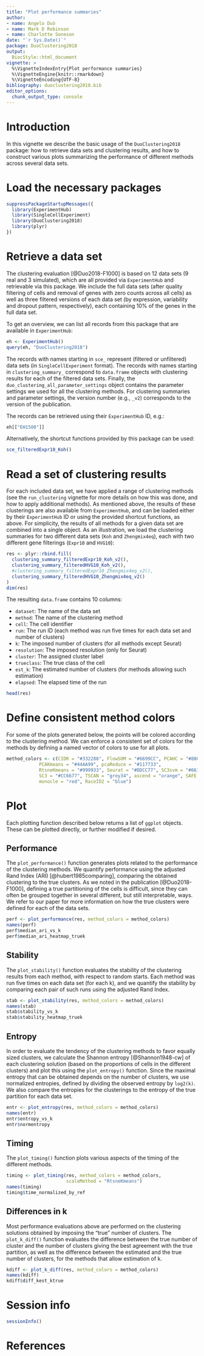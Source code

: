 ```yaml
---
title: "Plot performance summaries"
author: 
- name: Angelo Duò
- name: Mark D Robinson
- name: Charlotte Soneson
date: "`r Sys.Date()`"
package: DuoClustering2018
output:
  BiocStyle::html_document
vignette: >
  %\VignetteIndexEntry{Plot performance summaries}
  %\VignetteEngine{knitr::rmarkdown}
  %\VignetteEncoding{UTF-8}
bibliography: duoclustering2018.bib
editor_options: 
  chunk_output_type: console
---
```


# Introduction

In this vignette we describe the basic usage of the `DuoClustering2018` package:
how to retrieve data sets and clustering results, and how to construct various
plots summarizing the performance of different methods across several data sets.

# Load the necessary packages

```r
suppressPackageStartupMessages({
  library(ExperimentHub)
  library(SingleCellExperiment)
  library(DuoClustering2018)
  library(plyr)
})
```

# Retrieve a data set

The clustering evaluation [@Duo2018-F1000] is based on 12 data sets (9 real and
3 simulated), which are all provided via `ExperimentHub` and retrievable via
this package. We include the full data sets (after quality filtering of cells
and removal of genes with zero counts across all cells) as well as three
filtered versions of each data set (by expression, variability and dropout
pattern, respectively), each containing 10% of the genes in the full data set.

To get an overview, we can list all records from this package that are available
in `ExperimentHub`:

```r
eh <- ExperimentHub()
query(eh, "DuoClustering2018")
```

The records with names starting in `sce_` represent (filtered or unfiltered)
data sets (in `SingleCellExperiment` format). The records with names starting in
`clustering_summary_` correspond to `data.frame` objects with clustering results
for each of the filtered data sets. Finally, the
`duo_clustering_all_parameter_settings` object contains the parameter settings
we used for all the clustering methods. For clustering summaries and parameter
settings, the version number (e.g., `_v2`) corresponds to the version of the
publication.

The records can be retrieved using their `ExperimentHub` ID, e.g.:

```r
eh[["EH1500"]]
```

Alternatively, the shortcut functions provided by this package can be used:

```r
sce_filteredExpr10_Koh()
```

# Read a set of clustering results

For each included data set, we have applied a range of clustering methods (see
the `run_clustering` vignette for more details on how this was done, and how to
apply additional methods). As mentioned above, the results of these clusterings
are also available from `ExperimentHub`, and can be loaded either by their
`ExperimentHub` ID or using the provided shortcut functions, as above. For
simplicity, the results of all methods for a given data set are combined into
a single object. As an illustration, we load the clustering summaries for two
different data sets (`Koh` and `Zhengmix4eq`), each with two different gene
filterings (`Expr10` and `HVG10`):

```r
res <- plyr::rbind.fill(
  clustering_summary_filteredExpr10_Koh_v2(),
  clustering_summary_filteredHVG10_Koh_v2(),
  #clustering_summary_filteredExpr10_Zhengmix4eq_v2(),
  clustering_summary_filteredHVG10_Zhengmix4eq_v2()
)
dim(res)
```

The resulting `data.frame` contains 10 columns:

- `dataset`: The name of the data set
- `method`: The name of the clustering method
- `cell`: The cell identifier
- `run`: The run ID (each method was run five times for each data set and number
of clusters)
- `k`: The imposed number of clusters (for all methods except Seurat)
- `resolution`: The imposed resolution (only for Seurat)
- `cluster`: The assigned cluster label
- `trueclass`: The true class of the cell
- `est_k`: The estimated number of clusters (for methods allowing such
estimation)
- `elapsed`: The elapsed time of the run

```r
head(res)
```

# Define consistent method colors

For some of the plots generated below, the points will be colored according to
the clustering method. We can enforce a consistent set of colors for the methods
by defining a named vector of colors to use for all plots.

```r
method_colors <- c(CIDR = "#332288", FlowSOM = "#6699CC", PCAHC = "#88CCEE", 
            PCAKmeans = "#44AA99", pcaReduce = "#117733",
            RtsneKmeans = "#999933", Seurat = "#DDCC77", SC3svm = "#661100", 
            SC3 = "#CC6677", TSCAN = "grey34", ascend = "orange", SAFE = "black",
            monocle = "red", RaceID2 = "blue")
```

# Plot

Each plotting function described below returns a list of `ggplot` objects. These
can be plotted directly, or further modified if desired.

## Performance

The `plot_performance()` function generates plots related to the performance of
the clustering methods. We quantify performance using the adjusted Rand Index
(ARI) [@hubert1985comparing], comparing the obtained clustering to the true
clusters. As we noted in the publication [@Duo2018-F1000], defining a true
partitioning of the cells is difficult, since they can often be grouped together
in several different, but still interpretable, ways. We refer to our paper for
more information on how the true clusters were defined for each of the data
sets.

```r
perf <- plot_performance(res, method_colors = method_colors)
names(perf)
perf$median_ari_vs_k
perf$median_ari_heatmap_truek
```

## Stability

The `plot_stability()` function evaluates the stability of the clustering
results from each method, with respect to random starts. Each method was run
five times on each data set (for each k), and we quantify the stability by
comparing each pair of such runs using the adjusted Rand Index.

```r
stab <- plot_stability(res, method_colors = method_colors)
names(stab)
stab$stability_vs_k
stab$stability_heatmap_truek
```

## Entropy

In order to evaluate the tendency of the clustering methods to favor equally
sized clusters, we calculate the Shannon entropy [@Shannon1948-cw] of each
clustering solution (based on the proportions of cells in the different
clusters) and plot this using the `plot_entropy()` function. Since the maximal
entropy that can be obtained depends on the number of clusters, we use
normalized entropies, defined by dividing the observed entropy by `log2(k)`. We
also compare the entropies for the clusterings to the entropy of the true
partition for each data set.

```r
entr <- plot_entropy(res, method_colors = method_colors)
names(entr)
entr$entropy_vs_k
entr$normentropy
```

## Timing

The `plot_timing()` function plots various aspects of the timing of the
different methods.

```r
timing <- plot_timing(res, method_colors = method_colors, 
                      scaleMethod = "RtsneKmeans")
names(timing)
timing$time_normalized_by_ref
```

## Differences in k

Most performance evaluations above are performed on the clustering solutions
obtained by imposing the "true" number of clusters. The `plot_k_diff()` function
evaluates the difference between the true number of cluster and the number of
clusters giving the best agreement with the true partition, as well as the
difference between the estimated and the true number of clusters, for the
methods that allow estimation of k.

```r
kdiff <- plot_k_diff(res, method_colors = method_colors)
names(kdiff)
kdiff$diff_kest_ktrue
```

# Session info

```r
sessionInfo()
```

# References
